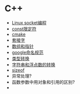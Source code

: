 = C++ =
* [[./socket|Linux socket编程]]
* [[./const|const限定符]]
* [[./cmake|cmake]]
* [[./socket|套接字]]
* [[./array_and_pointer|数组和指针]]
* [[./naming-rules|google命名规范]]
* [[./type-conversion|类型转换]]
* [[./transfer-double-string|字符串和浮点数的转换]]
* [[./sizeof|sizeof]]
* 异常处理?
* 函数参数中用对象和引用的区别?
* 
